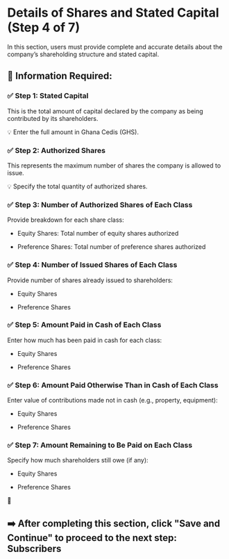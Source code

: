 # Details of Shares and Stated Capital (Step 4 of 7)

In this section, users must provide complete and accurate details about the company’s shareholding structure and stated capital.

## 📝 Information Required:

### ✅ Step 1: Stated Capital

This is the total amount of capital declared by the company as being contributed by its shareholders.

💡 Enter the full amount in Ghana Cedis (GHS).

### ✅ Step 2: Authorized Shares

This represents the maximum number of shares the company is allowed to issue.

💡 Specify the total quantity of authorized shares.

### ✅ Step 3: Number of Authorized Shares of Each Class

Provide breakdown for each share class:

- Equity Shares: Total number of equity shares authorized

- Preference Shares: Total number of preference shares authorized

### ✅ Step 4: Number of Issued Shares of Each Class

Provide number of shares already issued to shareholders:

- Equity Shares

- Preference Shares

### ✅ Step 5: Amount Paid in Cash of Each Class

Enter how much has been paid in cash for each class:

- Equity Shares

- Preference Shares

### ✅ Step 6: Amount Paid Otherwise Than in Cash of Each Class

Enter value of contributions made not in cash (e.g., property, equipment):

- Equity Shares

- Preference Shares

### ✅ Step 7: Amount Remaining to Be Paid on Each Class

Specify how much shareholders still owe (if any):

- Equity Shares

- Preference Shares

📸 

## ➡️ After completing this section, click "Save and Continue" to proceed to the next step: Subscribers